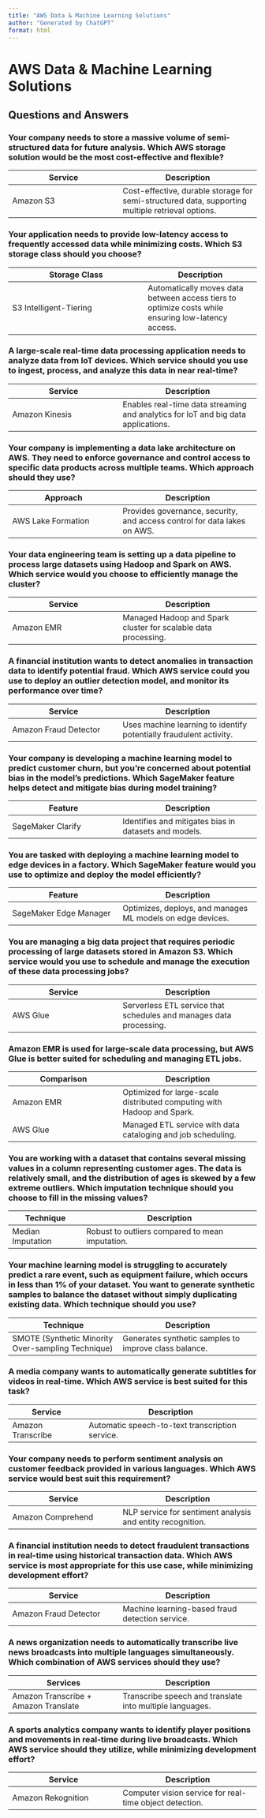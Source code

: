 ```yaml
---
title: "AWS Data & Machine Learning Solutions"
author: "Generated by ChatGPT"
format: html
---
```


# AWS Data & Machine Learning Solutions

## Questions and Answers

::: {.panel}
### Your company needs to store a massive volume of semi-structured data for future analysis. Which AWS storage solution would be the most cost-effective and flexible?

| **Service** | **Description** |
|------------|---------------|
| Amazon S3 | Cost-effective, durable storage for semi-structured data, supporting multiple retrieval options. |
:::

::: {.panel}
### Your application needs to provide low-latency access to frequently accessed data while minimizing costs. Which S3 storage class should you choose?

| **Storage Class** | **Description** |
|------------------|---------------|
| S3 Intelligent-Tiering | Automatically moves data between access tiers to optimize costs while ensuring low-latency access. |
:::

::: {.panel}
### A large-scale real-time data processing application needs to analyze data from IoT devices. Which service should you use to ingest, process, and analyze this data in near real-time?

| **Service** | **Description** |
|------------|---------------|
| Amazon Kinesis | Enables real-time data streaming and analytics for IoT and big data applications. |
:::

::: {.panel}
### Your company is implementing a data lake architecture on AWS. They need to enforce governance and control access to specific data products across multiple teams. Which approach should they use?

| **Approach** | **Description** |
|------------|---------------|
| AWS Lake Formation | Provides governance, security, and access control for data lakes on AWS. |
:::

::: {.panel}
### Your data engineering team is setting up a data pipeline to process large datasets using Hadoop and Spark on AWS. Which service would you choose to efficiently manage the cluster?

| **Service** | **Description** |
|------------|---------------|
| Amazon EMR | Managed Hadoop and Spark cluster for scalable data processing. |
:::

::: {.panel}
### A financial institution wants to detect anomalies in transaction data to identify potential fraud. Which AWS service could you use to deploy an outlier detection model, and monitor its performance over time?

| **Service** | **Description** |
|------------|---------------|
| Amazon Fraud Detector | Uses machine learning to identify potentially fraudulent activity. |
:::

::: {.panel}
### Your company is developing a machine learning model to predict customer churn, but you’re concerned about potential bias in the model’s predictions. Which SageMaker feature helps detect and mitigate bias during model training?

| **Feature** | **Description** |
|------------|---------------|
| SageMaker Clarify | Identifies and mitigates bias in datasets and models. |
:::

::: {.panel}
### You are tasked with deploying a machine learning model to edge devices in a factory. Which SageMaker feature would you use to optimize and deploy the model efficiently?

| **Feature** | **Description** |
|------------|---------------|
| SageMaker Edge Manager | Optimizes, deploys, and manages ML models on edge devices. |
:::

::: {.panel}
### You are managing a big data project that requires periodic processing of large datasets stored in Amazon S3. Which service would you use to schedule and manage the execution of these data processing jobs?

| **Service** | **Description** |
|------------|---------------|
| AWS Glue | Serverless ETL service that schedules and manages data processing. |
:::

::: {.panel}
### Amazon EMR is used for large-scale data processing, but AWS Glue is better suited for scheduling and managing ETL jobs.

| **Comparison** | **Description** |
|------------|---------------|
| Amazon EMR | Optimized for large-scale distributed computing with Hadoop and Spark. |
| AWS Glue | Managed ETL service with data cataloging and job scheduling. |
:::

::: {.panel}
### You are working with a dataset that contains several missing values in a column representing customer ages. The data is relatively small, and the distribution of ages is skewed by a few extreme outliers. Which imputation technique should you choose to fill in the missing values?

| **Technique** | **Description** |
|------------|---------------|
| Median Imputation | Robust to outliers compared to mean imputation. |
:::

::: {.panel}
### Your machine learning model is struggling to accurately predict a rare event, such as equipment failure, which occurs in less than 1% of your dataset. You want to generate synthetic samples to balance the dataset without simply duplicating existing data. Which technique should you use?

| **Technique** | **Description** |
|------------|---------------|
| SMOTE (Synthetic Minority Over-sampling Technique) | Generates synthetic samples to improve class balance. |
:::

::: {.panel}
### A media company wants to automatically generate subtitles for videos in real-time. Which AWS service is best suited for this task?

| **Service** | **Description** |
|------------|---------------|
| Amazon Transcribe | Automatic speech-to-text transcription service. |
:::

::: {.panel}
### Your company needs to perform sentiment analysis on customer feedback provided in various languages. Which AWS service would best suit this requirement?

| **Service** | **Description** |
|------------|---------------|
| Amazon Comprehend | NLP service for sentiment analysis and entity recognition. |
:::

::: {.panel}
### A financial institution needs to detect fraudulent transactions in real-time using historical transaction data. Which AWS service is most appropriate for this use case, while minimizing development effort?

| **Service** | **Description** |
|------------|---------------|
| Amazon Fraud Detector | Machine learning-based fraud detection service. |
:::

::: {.panel}
### A news organization needs to automatically transcribe live news broadcasts into multiple languages simultaneously. Which combination of AWS services should they use?

| **Services** | **Description** |
|------------|---------------|
| Amazon Transcribe + Amazon Translate | Transcribe speech and translate into multiple languages. |
:::

::: {.panel}
### A sports analytics company wants to identify player positions and movements in real-time during live broadcasts. Which AWS service should they utilize, while minimizing development effort?

| **Service** | **Description** |
|------------|---------------|
| Amazon Rekognition | Computer vision service for real-time object detection. |
:::

